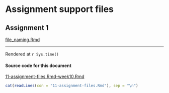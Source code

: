 # Assignment support files {#assignment_files}

## Assignment 1
[file_naming.Rmd](files/file_naming.Rmd)

<hr>
Rendered at <tt>`r Sys.time()`</tt>

<h4>Source code for this document</h4>
[11-assignment-files.Rmd-week10.Rmd](11-assignment-files.Rmd)

```r
cat(readLines(con = "11-assignment-files.Rmd"), sep = "\n")
```
